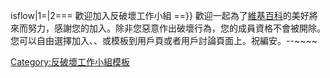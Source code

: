 {{{{{|safesubst:}}}isflow|1=|2=== 歡迎加入反破壞工作小組 ==}}
{{反破壞工作小組成員|nocat=yes}}
歡迎一起為了[[維基百科]]的美好將來而努力，感謝您的加入。除非您惡意作出破壞行為，您的成員資格不會被開除。您可以自由選擇加入{{tl|反破壞工作小組成員}}、{{tl|User 反破壞工作小組成員}}、{{tl|反破壞工作小組成員名單表格}}或{{tl|维基近卫骑士}}模板到用戶頁或者用戶討論頁面上。祝編安。--~~<noinclude></noinclude>~~
<noinclude>
[[Category:反破壞工作小組模板]]
</noinclude>